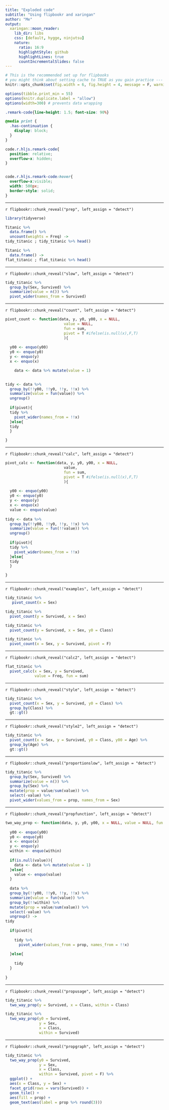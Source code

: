 ```yaml
---
title: "Exploded code"
subtitle: "Using flipbookr and xaringan"
author: "Me"
output:
  xaringan::moon_reader:
    lib_dir: libs
    css: [default, hygge, ninjutsu]
    nature:
      ratio: 16:9
      highlightStyle: github
      highlightLines: true
      countIncrementalSlides: false
---
```



```r
# This is the recommended set up for flipbooks
# you might think about setting cache to TRUE as you gain practice --- building flipbooks from scratch can be time consuming
knitr::opts_chunk$set(fig.width = 6, fig.height = 4, message = F, warning = FALSE, comment = "", cache = F)

options(tibble.print_min = 55)
options(knitr.duplicate.label = "allow")
options(width=300) # prevents data wrapping
```


```css
.remark-code{line-height: 1.5; font-size: 90%}

@media print {
  .has-continuation {
    display: block;
  }
}

code.r.hljs.remark-code{
  position: relative;
  overflow-x: hidden;
}


code.r.hljs.remark-code:hover{
  overflow-x:visible;
  width: 500px;
  border-style: solid;
}
```



---


`r flipbookr::chunk_reveal("prep", left_assign = "detect")`


```r
library(tidyverse)

Titanic %>% 
  data.frame() %>% 
  uncount(weights = Freq) ->
tidy_titanic ; tidy_titanic %>% head()

Titanic %>% 
  data.frame() ->
flat_titanic ; flat_titanic %>% head()
```


---


`r flipbookr::chunk_reveal("slow", left_assign = "detect")`


```r
tidy_titanic %>% 
  group_by(Sex, Survived) %>% 
  summarize(value = n()) %>% 
  pivot_wider(names_from = Survived)
```

---


`r flipbookr::chunk_reveal("count", left_assign = "detect")`


```r
pivot_count <- function(data, y, y0, y00, x = NULL, 
                          value = NULL, 
                          fun = sum, 
                          pivot = T #ifelse(is.null(x),F,T)
                          ){
  
  y00 <- enquo(y00)
  y0 <- enquo(y0)
  y <- enquo(y)
  x <- enquo(x)

    data <- data %>% mutate(value = 1)

  
tidy <- data %>% 
  group_by(!!y00, !!y0, !!y, !!x) %>% 
  summarize(value = fun(value)) %>% 
  ungroup()
  
  if(pivot){
  tidy %>% 
    pivot_wider(names_from = !!x)
  }else{
  tidy
  }

}
```


---


`r flipbookr::chunk_reveal("calc", left_assign = "detect")`


```r
pivot_calc <- function(data, y, y0, y00, x = NULL, 
                          value, 
                          fun = sum, 
                          pivot = T #ifelse(is.null(x),F,T)
                          ){
  
  y00 <- enquo(y00)
  y0 <- enquo(y0)
  y <- enquo(y)
  x <- enquo(x)
  value <- enquo(value)
  
tidy <- data %>% 
  group_by(!!y00, !!y0, !!y, !!x) %>% 
  summarize(value = fun(!!value)) %>% 
  ungroup()
  
  if(pivot){
  tidy %>% 
    pivot_wider(names_from = !!x)
  }else{
  tidy
  }

}
```


---


`r flipbookr::chunk_reveal("examples", left_assign = "detect")`


```r
tidy_titanic %>% 
   pivot_count(x = Sex)

tidy_titanic %>% 
  pivot_count(y = Survived, x = Sex) 

tidy_titanic %>% 
  pivot_count(y = Survived, x = Sex, y0 = Class)

tidy_titanic %>% 
  pivot_count(x = Sex, y = Survived, pivot = F)
```



---


`r flipbookr::chunk_reveal("calc2", left_assign = "detect")`


```r
flat_titanic %>%
  pivot_calc(x = Sex, y = Survived, 
             value = Freq, fun = sum)
```

---


`r flipbookr::chunk_reveal("style", left_assign = "detect")`


```r
tidy_titanic %>% 
  pivot_count(x = Sex, y = Survived, y0 = Class) %>% 
  group_by(Class) %>% 
  gt::gt()
```


---


`r flipbookr::chunk_reveal("style2", left_assign = "detect")`


```r
tidy_titanic %>% 
  pivot_count(x = Sex, y = Survived, y0 = Class, y00 = Age) %>% 
  group_by(Age) %>% 
  gt::gt()
```


---


`r flipbookr::chunk_reveal("proportionslow", left_assign = "detect")`


```r
tidy_titanic %>% 
  group_by(Sex, Survived) %>% 
  summarize(value = n()) %>% 
  group_by(Sex) %>% 
  mutate(prop = value/sum(value)) %>% 
  select(-value) %>% 
  pivot_wider(values_from = prop, names_from = Sex)
```

---


`r flipbookr::chunk_reveal("propfunction", left_assign = "detect")`


```r
two_way_prop <- function(data, y, y0, y00, x = NULL, value = NULL, fun = sum, within, pivot = !is.null(x)){
  
  y00 <- enquo(y00)
  y0 <- enquo(y0)
  x <- enquo(x)
  y <- enquo(y)
  within <- enquo(within)
  
  if(is.null(value)){
    data <- data %>% mutate(value = 1)
  }else{
    value <- enquo(value)
  }
  
  data %>% 
  group_by(!!y00, !!y0, !!y, !!x) %>% 
  summarize(value = fun(value)) %>% 
  group_by(!!within) %>% 
  mutate(prop = value/sum(value)) %>% 
  select(-value) %>%
  ungroup() ->
tidy
  
  if(pivot){
    
    tidy %>% 
      pivot_wider(values_from = prop, names_from = !!x) 
    
  }else{
    
    tidy
  }
  
}
```


---


`r flipbookr::chunk_reveal("propusage", left_assign = "detect")`


```r
tidy_titanic %>% 
  two_way_prop(y = Survived, x = Class, within = Class)

tidy_titanic %>% 
  two_way_prop(y0 = Survived, 
               y = Sex, 
               x = Class, 
               within = Survived)
```

---


`r flipbookr::chunk_reveal("propgraph", left_assign = "detect")`


```r
tidy_titanic %>% 
  two_way_prop(y0 = Survived, 
               y = Sex, 
               x = Class, 
               within = Survived, pivot = F) %>% 
  ggplot() +
  aes(x = Class, y = Sex) +
  facet_grid(rows = vars(Survived)) +
  geom_tile() +
  aes(fill = prop) + 
  geom_text(aes(label = prop %>% round(3)))
```


